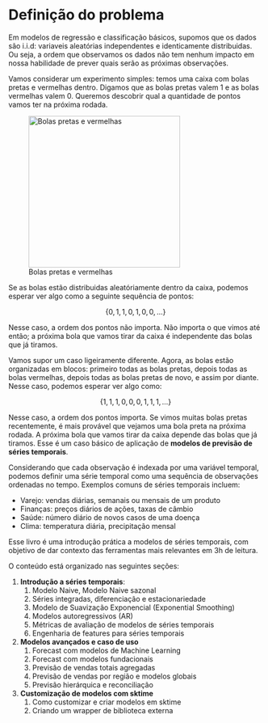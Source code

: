 # Definição do problema

Em modelos de regressão e classificação básicos, supomos que os dados são i.i.d: variaveis aleatórias independentes e identicamente distribuidas. Ou seja, a ordem que observamos os dados não tem nenhum impacto em nossa habilidade de prever quais serão as próximas observações.

Vamos considerar um experimento simples: temos uma caixa com bolas pretas e vermelhas dentro. 
Digamos que as bolas pretas valem 1 e as bolas vermelhas valem 0.  Queremos descobrir qual a quantidade de pontos vamos ter na próxima rodada.

![Bolas pretas e vermelhas](./balls1.png){width=300px}

Se as bolas estão distribuidas aleatóriamente dentro da caixa, podemos esperar ver algo como a seguinte sequência de pontos:

$$
\{0, 1, 1, 0, 1, 0, 0, \dots \}
$$

Nesse caso, a ordem dos pontos não importa. Não importa o que vimos até então; a próxima bola que vamos tirar da caixa é independente das bolas que já tiramos.

Vamos supor um caso ligeiramente diferente. Agora, as bolas estão organizadas em blocos: primeiro todas as bolas pretas, depois todas as bolas vermelhas, depois todas as bolas pretas de novo, e assim por diante. Nesse caso, podemos esperar ver algo como:

$$
\{1, 1, 1, 0, 0, 0, 1, 1, 1, \dots \}
$$

Nesse caso, a ordem dos pontos importa. Se vimos muitas bolas pretas recentemente, é mais provável que vejamos uma bola preta na próxima rodada. A próxima bola que vamos tirar da caixa depende das bolas que já tiramos. Esse é um caso básico de aplicação de **modelos de previsão de séries temporais**.

Considerando que cada observação é indexada por uma variável temporal, podemos definir uma série temporal como uma sequência de observações ordenadas no tempo. Exemplos comuns de séries temporais incluem:

* Varejo: vendas diárias, semanais ou mensais de um produto
* Finanças: preços diários de ações, taxas de câmbio
* Saúde: número diário de novos casos de uma doença
* Clima: temperatura diária, precipitação mensal

Esse livro é uma introdução prática a modelos de séries temporais, com objetivo de dar contexto das ferramentas mais relevantes em 3h de leitura.

O conteúdo está organizado nas seguintes seções:

1. **Introdução a séries temporais**: 
   1. Modelo Naive, Modelo Naive sazonal
   2. Séries integradas, diferenciação e estacionariedade
   3. Modelo de Suavização Exponencial (Exponential Smoothing)
   4. Modelos autoregressivos (AR)
   5. Métricas de avaliação de modelos de séries temporais
   6. Engenharia de features para séries temporais
2. **Modelos avançados e caso de uso**
   1. Forecast com modelos de Machine Learning
   2. Forecast com modelos fundacionais
   3. Previsão de vendas totais agregadas
   4. Previsão de vendas por região e modelos globais
   5. Previsão hierárquica e reconciliação
3. **Customização de modelos com sktime**
   1. Como customizar e criar modelos em sktime
   2. Criando um wrapper de biblioteca externa